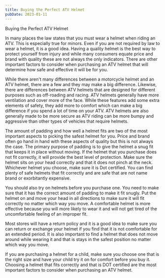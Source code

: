 ```yaml
---
title: Buying the Perfect ATV Helmet
pubDate: 2023-01-11
---
```


Buying the Perfect ATV Helmet

In many places the law states that you must wear a helmet when riding an ATV. This is especially true for minors. Even if you are not required by law to wear a helmet, it is a good idea. Having a quality helmet is the best way to protect yourself from injury and while many consumers equate price and brand with quality these are not always the only indicators. There are other important factors to consider when purchasing an ATV helmet that will determine how safe and effective it will be for you.

While there aren't many differences between a motorcycle helmet and an ATV helmet, there are a few and they may make a big difference. Likewise, there are differences between ATV helmets that are designed for different purposes such as off-roading and racing. ATV helmets generally have more ventilation and cover more of the face. While these features add some extra elements of safety, they add more to comfort which can make a big difference if you spend a lot of time on your ATV. ATV helmets are also generally made to be more secure as ATV riding can be more bumpy and aggressive than other types of vehicles that require helmets.

The amount of padding and how well a helmet fits are two of the most important aspects to picking the safest helmet for you. Price and brand often go hand in hand with these aspects of quality but this is not always the case. The primary purpose of padding is to give the helmet a snug fit that keeps it in place without moving. If the helmet that you purchase does not fit correctly, it will provide the best level of protection. Make sure the helmet sits on your head correctly and that it does not pinch at the neck. Whichever helmet you choose, make sure it is Dot certified. You can find plenty of safe helmets that fit correctly and are safe that are not name brand or exorbitantly expensive.

You should also try on helmets before you purchase one. You need to make sure that it has the correct amount of padding to make it fit snugly. Put the helmet on and move your head in all directions to make sure it will fit correctly no matter which way you move. A comfortable helmet is more effective because you will more likely to wear it and will not get tired of the uncomfortable feeling of an improper fit.

Most stores will have a return policy and it is a good idea to make sure you can return or exchange your helmet if you find that it is not comfortable for an extended period. It is also important to find a helmet that does not move around while wearing it and that is stays in the safest position no matter which way you move.

If you are purchasing a helmet for a child, make sure you choose one that is the right size and have your child try it on for comfort before you buy it. Choosing a helmet that fits correctly and that is DOT certified are the most important factors to consider when purchasing an ATV helmet.